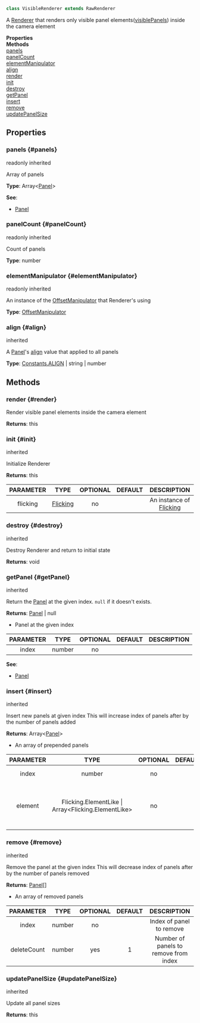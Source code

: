 


```ts
class VisibleRenderer extends RawRenderer
```
A [Renderer](Renderer) that renders only visible panel elements([visiblePanels](Camera#visiblePanels)) inside the camera element

<div className="container">
    <div className="row mb-2"><div className="col col--6"><strong>Properties</strong></div><div className="col col--6"><strong>Methods</strong></div></div>
    <div className="row"><div className="col col--6"><a href="#panels">panels</a><br/><a href="#panelCount">panelCount</a><br/><a href="#elementManipulator">elementManipulator</a><br/><a href="#align">align</a></div><div className="col col--6"><a href="#render">render</a><br/><a href="#init">init</a><br/><a href="#destroy">destroy</a><br/><a href="#getPanel">getPanel</a><br/><a href="#insert">insert</a><br/><a href="#remove">remove</a><br/><a href="#updatePanelSize">updatePanelSize</a></div></div>
  </div>



## Properties

### panels {#panels}

<div className="bulma-tags">

<span className="bulma-tag is-warning">readonly</span>
<span className="bulma-tag is-danger">inherited</span>

</div>

Array of panels

**Type**: Array&lt;[Panel](Panel)&gt;











**See**:
- [Panel](Panel)




### panelCount {#panelCount}

<div className="bulma-tags">

<span className="bulma-tag is-warning">readonly</span>
<span className="bulma-tag is-danger">inherited</span>

</div>

Count of panels

**Type**: number
















### elementManipulator {#elementManipulator}

<div className="bulma-tags">

<span className="bulma-tag is-warning">readonly</span>
<span className="bulma-tag is-danger">inherited</span>

</div>

An instance of the [OffsetManipulator](OffsetManipulator) that Renderer's using

**Type**: [OffsetManipulator](OffsetManipulator)
















### align {#align}

<div className="bulma-tags">


<span className="bulma-tag is-danger">inherited</span>

</div>

A [Panel](Panel)'s [align](Panel#align) value that applied to all panels

**Type**: [Constants.ALIGN](Constants:ALIGN) \| string \| number
















## Methods

### render {#render}

<div className="bulma-tags">




</div>

Render visible panel elements inside the camera element





**Returns**: this













### init {#init}

<div className="bulma-tags">


<span className="bulma-tag is-danger">inherited</span>

</div>

Initialize Renderer





**Returns**: this




|PARAMETER|TYPE|OPTIONAL|DEFAULT|DESCRIPTION|
|:---:|:---:|:---:|:---:|:---:|
|flicking|[Flicking](Flicking)|no||An instance of [Flicking](Flicking)|








### destroy {#destroy}

<div className="bulma-tags">


<span className="bulma-tag is-danger">inherited</span>

</div>

Destroy Renderer and return to initial state





**Returns**: void













### getPanel {#getPanel}

<div className="bulma-tags">


<span className="bulma-tag is-danger">inherited</span>

</div>

Return the [Panel](Panel) at the given index. `null` if it doesn't exists.





**Returns**: [Panel](Panel) \| null
- Panel at the given index



|PARAMETER|TYPE|OPTIONAL|DEFAULT|DESCRIPTION|
|:---:|:---:|:---:|:---:|:---:|
|index|number|no|||



**See**:
- [Panel](Panel)




### insert {#insert}

<div className="bulma-tags">


<span className="bulma-tag is-danger">inherited</span>

</div>

Insert new panels at given index
This will increase index of panels after by the number of panels added





**Returns**: Array&lt;[Panel](Panel)&gt;
- An array of prepended panels



|PARAMETER|TYPE|OPTIONAL|DEFAULT|DESCRIPTION|
|:---:|:---:|:---:|:---:|:---:|
|index|number|no||Index to insert new panels at|
|element|Flicking.ElementLike \| Array&lt;Flicking.ElementLike&gt;|no||A new HTMLElement, a outerHTML of element, or an array of both|








### remove {#remove}

<div className="bulma-tags">


<span className="bulma-tag is-danger">inherited</span>

</div>

Remove the panel at the given index
This will decrease index of panels after by the number of panels removed





**Returns**: [Panel](Panel)[]
- An array of removed panels



|PARAMETER|TYPE|OPTIONAL|DEFAULT|DESCRIPTION|
|:---:|:---:|:---:|:---:|:---:|
|index|number|no||Index of panel to remove|
|deleteCount|number|yes|1|Number of panels to remove from index|








### updatePanelSize {#updatePanelSize}

<div className="bulma-tags">


<span className="bulma-tag is-danger">inherited</span>

</div>

Update all panel sizes





**Returns**: this














